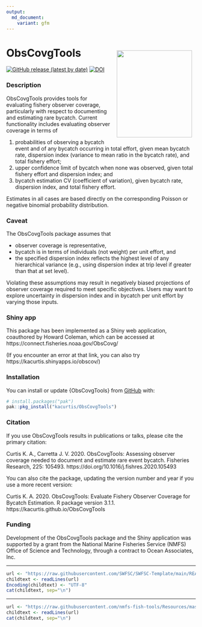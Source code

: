 ```yaml
---
output: 
  md_document:
    variant: gfm
---
```


<!-- README.md is generated from README.Rmd. Please edit that file -->

# ObsCovgTools <img src="logo.png" width="200" height="231" align="right" style="padding: 10px"/>

<!-- badges: start -->
[![GitHub release (latest by date)](https://img.shields.io/github/v/release/kacurtis/ObsCovgTools)](https://github.com/kacurtis/ObsCovgTools/releases)
[![DOI](https://zenodo.org/badge/131074481.svg)](https://zenodo.org/doi/10.5281/zenodo.3603463)
<!-- badges: end -->

### Description

ObsCovgTools provides tools for evaluating fishery observer coverage, particularly with respect to documenting and estimating rare bycatch. Current functionality includes evaluating observer coverage in terms of 

(1) probabilities of observing a bycatch event and of any bycatch occurring in total effort, given mean bycatch rate, dispersion index (variance to mean ratio in the bycatch rate), and total fishery effort; 
(2) upper confidence limit of bycatch when none was observed, given total fishery effort and dispersion index; and
(3) bycatch estimation CV (coefficient of variation), given bycatch rate, dispersion index, and total fishery effort. 

Estimates in all cases are based directly on the corresponding Poisson or negative binomial probability distribution.

### Caveat

The ObsCovgTools package assumes that 

* observer coverage is representative, 
* bycatch is in terms of individuals (not weight) per unit effort, and 
* the specified dispersion index reflects the highest level of any hierarchical variance (e.g., using dispersion index at trip level if greater than that at set level). 

Violating these assumptions may result in negatively biased projections of observer coverage required to meet specific objectives. Users may want to explore uncertainty in dispersion index and in bycatch per unit effort by varying those inputs.

### Shiny app

This package has been implemented as a Shiny web application, coauthored by 
Howard Coleman, which can be accessed at https://connect.fisheries.noaa.gov/ObsCovg/

(If you encounter an error at that link, you can also try https://kacurtis.shinyapps.io/obscov/)

### Installation

You can install or update {ObsCovgTools} from [GitHub](https://github.com/kacurtis/ObsCovgTools) with:

``` r
# install.packages("pak")
pak::pkg_install("kacurtis/ObsCovgTools")
```

### Citation

If you use ObsCovgTools results in publications or talks, please cite the primary citation:

Curtis K. A., Carretta J. V. 2020. ObsCovgTools:  Assessing observer coverage needed to document and estimate rare event bycatch. Fisheries Research, 225: 105493. https://doi.org/10.1016/j.fishres.2020.105493

You can also cite the package, updating the version number and year if you use a more recent version:

Curtis K. A. 2020. ObsCovgTools: Evaluate Fishery Observer Coverage for Bycatch Estimation. R package version 3.1.1. https://kacurtis.github.io/ObsCovgTools

### Funding

Development of the ObsCovgTools package and the Shiny application was supported 
by a grant from the National Marine Fisheries Service (NMFS) Office of Science 
and Technology, through a contract to Ocean Associates, Inc. 


<!-- Do not edit below. This adds the Disclaimer and NMFS footer. -->

****

```r
url <- "https://raw.githubusercontent.com/SWFSC/SWFSC-Template/main/README.md"
childtext <- readLines(url)
Encoding(childtext) <- "UTF-8"
cat(childtext, sep="\n")
```

****

```r
url <- "https://raw.githubusercontent.com/nmfs-fish-tools/Resources/master/footer.md" 
childtext <- readLines(url)
cat(childtext, sep="\n")
```


